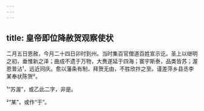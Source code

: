 ```yaml
---
---
---
```

title: 皇帝即位降赦贺观察使状
---







二月五日恩赦，今月二十四日卯时到州。当时集百官僧道百姓宣示讫。圣上以继明之初，垂惟新之泽；曲成不遗于万物，大赉遂延于四海；寰宇斯泰，品类皆苏；渥恩普沾¹，远近同庆。愈以藩条有制，拜贺无由，不胜欣抃之至。谨差萍乡县丞李某奉状陈贺²。

¹“苏渥”，或乙此二字，非是。

²“某”，或作“于”。